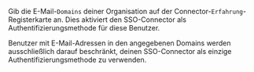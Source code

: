 Gib die E-Mail-`Domains` deiner Organisation auf der Connector-`Erfahrung`-Registerkarte an. Dies aktiviert den SSO-Connector als Authentifizierungsmethode für diese Benutzer.

Benutzer mit E-Mail-Adressen in den angegebenen Domains werden ausschließlich darauf beschränkt, deinen SSO-Connector als einzige Authentifizierungsmethode zu verwenden.
